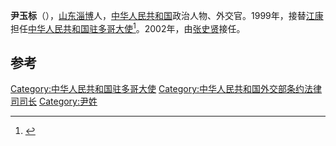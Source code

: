 '''尹玉标'''（{{bd|1939年|}}），[[山东|山东]][[淄博|淄博]]人，[[中华人民共和国|中华人民共和国]]政治人物、外交官。1999年，接替[[江康|江康]]担任[[中国驻多哥大使列表|中华人民共和国驻多哥大使]]<ref>{{cite web|author=中华人民共和国外交部|title=中国驻多哥共和国历任大使|url=http://www.mfa.gov.cn/chn/pds/ziliao/wjrw/2167/2170/t9182.htm|publisher=中华人民共和国外交部|accessdate=2012-03-03|archive-date=2012-08-05|archive-url=https://archive.is/20120805180343/http://www.mfa.gov.cn/chn/pds/ziliao/wjrw/2167/2170/t9182.htm|dead-url=no}}</ref>。2002年，由[[张史贤|张史贤]]接任。

== 参考 ==
{{reflist}}

{{start box}}
{{s-dip}}
{{succession box|[[江康|江康]]|[[张史贤|张史贤]]|[[中国驻多哥大使列表|中华人民共和国驻多哥大使]]|1999年8月-2002年8月}}
{{end box}}
{{中国政治人物小作品}}

[[Category:中华人民共和国驻多哥大使|Category:中华人民共和国驻多哥大使]]
[[Category:中华人民共和国外交部条约法律司司长|Category:中华人民共和国外交部条约法律司司长]]
[[Category:尹姓|Category:尹姓]]
